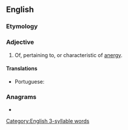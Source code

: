==English==

===Etymology===
{{suffix|en|anergy|ic}}

===Adjective===
{{en-adj}}

# Of, pertaining to, or characteristic of [[anergy]].

====Translations====
{{trans-top|of, pertaining to, or characteristic of anergy}}
* Portuguese: {{t|pt|anérgico}}
{{trans-mid}}
{{trans-bottom}}

===Anagrams===
* {{anagrams|en|a=aceginr|Grecian|Gricean}}

[[Category:English 3-syllable words]]